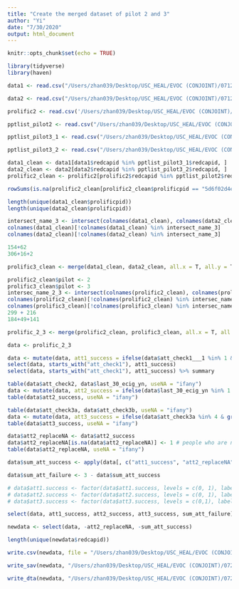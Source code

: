 ```yaml
---
title: "Create the merged dataset of pilot 2 and 3"
author: "Yi"
date: "7/30/2020"
output: html_document
---
```


```r
knitr::opts_chunk$set(echo = TRUE)
```

```r
library(tidyverse)
library(haven)
```

```r
data1 <- read.csv("/Users/zhan039/Desktop/USC_HEAL/EVOC (CONJOINT)/07122020/Prolific Pilot3_minus.csv", na.strings = "", stringsAsFactors = F)

data2 <- read.csv("/Users/zhan039/Desktop/USC_HEAL/EVOC (CONJOINT)/07122020/Prolific Pilot3_second.csv", na.strings = "", stringsAsFactors = F)

prolific2 <- read.csv('/Users/zhan039/Desktop/USC_HEAL/EVOC (CONJOINT)/07122020/Prolific Pilot2.csv', na.strings = "", stringsAsFactors = F)

pptlist_pilot2 <- read.csv("/Users/zhan039/Desktop/USC_HEAL/EVOC (CONJOINT)/Participant_list/EVOC Pilot 2 Participant List.csv")

pptlist_pilot3_1 <- read.csv("/Users/zhan039/Desktop/USC_HEAL/EVOC (CONJOINT)/Participant_list/EVOC Pilot 3 Wave 1 Participant List.csv")

pptlist_pilot3_2 <- read.csv("/Users/zhan039/Desktop/USC_HEAL/EVOC (CONJOINT)/Participant_list/EVOC Pilot 3 Wave 2 Participant List.csv")
```

```r
data1_clean <- data1[data1$redcapid %in% pptlist_pilot3_1$redcapid, ]
data2_clean <- data2[data2$redcapid %in% pptlist_pilot3_2$redcapid, ]
prolific2_clean <- prolific2[prolific2$redcapid %in% pptlist_pilot2$redcapid, ]

rowSums(is.na(prolific2_clean[prolific2_clean$prolificpid == "5d6f02d4e0207600167e2317", ]))


```

```r
length(unique(data1_clean$prolificpid))
length(unique(data2_clean$prolificpid))

intersect_name_3 <- intersect(colnames(data1_clean), colnames(data2_clean))
colnames(data1_clean)[!colnames(data1_clean) %in% intersect_name_3]
colnames(data2_clean)[!colnames(data2_clean) %in% intersect_name_3]

154+62
306+16+2

prolific3_clean <- merge(data1_clean, data2_clean, all.x = T, all.y = T)
```

```r
prolific2_clean$pilot <- 2
prolific3_clean$pilot <- 3
intersec_name_2_3 <- intersect(colnames(prolific2_clean), colnames(prolific3_clean))
colnames(prolific2_clean)[!colnames(prolific2_clean) %in% intersec_name_2_3]
colnames(prolific3_clean)[!colnames(prolific3_clean) %in% intersec_name_2_3]
299 + 216
184+49+141

prolific_2_3 <- merge(prolific2_clean, prolific3_clean, all.x = T, all.y = T, by = c("prolificpid", "pilot", intersec_name_2_3[!intersec_name_2_3 %in% c("prolificpid", "pilot")]))
```

```r
data <- prolific_2_3

data <- mutate(data, att1_success = ifelse(data$att_check1___1 %in% 1 & data$att_check1___4 %in% 1 & data$att_check1___5 %in% 1, 1, 0))
select(data, starts_with("att_check1"), att1_success)
select(data, starts_with("att_check1"), att1_success) %>% summary

table(data$att_check2, data$last_30_ecig_yn, useNA = "ifany")
data <- mutate(data, att2_success = ifelse(data$last_30_ecig_yn %in% 1 & data$att_check2 %in% 3, 1, ifelse(data$last_30_ecig_yn %in% 1, 0, NA))) # people who are not asked the second question are marked as NA
table(data$att2_success, useNA = "ifany")

table(data$att_check3a, data$att_check3b, useNA = "ifany")
data <- mutate(data, att3_success = ifelse(data$att_check3a %in% 4 & grepl("decision making", data$att_check3b, ignore.case = T), 1, 0))
table(data$att3_success, useNA = "ifany")

data$att2_replaceNA <- data$att2_success
data$att2_replaceNA[is.na(data$att2_replaceNA)] <- 1 # people who are not asked are marked as success
table(data$att2_replaceNA, useNA = "ifany")

data$sum_att_success <- apply(data[, c("att1_success", "att2_replaceNA", "att3_success")], 1, sum)

data$sum_att_failure <- 3 - data$sum_att_success

# data$att1.success <- factor(data$att1.success, levels = c(0, 1), labels = c("fail", "success"))
# data$att2.success <- factor(data$att2.success, levels = c(0, 1), labels = c("fail", "success"))
# data$att3.success <- factor(data$att3.success, levels = c(0,1), labels = c("fail", "success"))

select(data, att1_success, att2_success, att3_success, sum_att_failure)

newdata <- select(data, -att2_replaceNA, -sum_att_success)

length(unique(newdata$redcapid))
```

```r
write.csv(newdata, file = "/Users/zhan039/Desktop/USC_HEAL/EVOC (CONJOINT)/07282020/EVOC_pilot2_3/EVOC_pilot2_3.csv", na = "")

write_sav(newdata, "/Users/zhan039/Desktop/USC_HEAL/EVOC (CONJOINT)/07282020/EVOC_pilot2_3/EVOC_pilot2_3.sav")

write_dta(newdata, "/Users/zhan039/Desktop/USC_HEAL/EVOC (CONJOINT)/07282020/EVOC_pilot2_3/EVOC_pilot2_3.dta")

```


